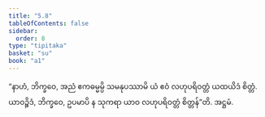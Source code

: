 ```yaml
---
title: "5.8"
tableOfContents: false
sidebar:
  order: 8
type: "tipitaka"
basket: "su"
book: "a1"
---
```



<DynamicBreadcrumb />

<Division number="48" book="a1" e="ch" v="15" p="9">

<Paragraph number="101" book="a1">
“နာဟံ, ဘိက္ခဝေ, အညံ ဧကဓမ္မမ္ပိ သမနုပဿာမိ ယံ ဧဝံ လဟုပရိဝတ္တံ ယထယိဒံ စိတ္တံ. ယာဝဉ္စိဒံ, ဘိက္ခဝေ, ဥပမာပိ န သုကရာ ယာဝ လဟုပရိဝတ္တံ စိတ္တန်”တိ.

</Paragraph>
</Division>

<Paragraph number="102" type="center" book="a1">
အဋ္ဌမံ.
</Paragraph>